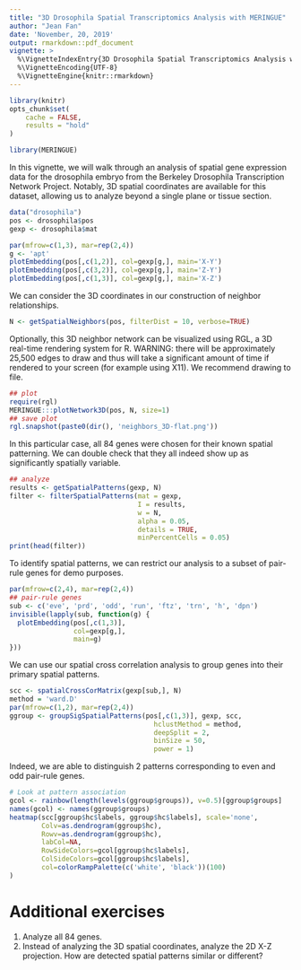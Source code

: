 ```yaml
---
title: "3D Drosophila Spatial Transcriptomics Analysis with MERINGUE"
author: "Jean Fan"
date: 'November, 20, 2019'
output: rmarkdown::pdf_document
vignette: >
  %\VignetteIndexEntry{3D Drosophila Spatial Transcriptomics Analysis with MERINGUE}
  %\VignetteEncoding{UTF-8}
  %\VignetteEngine{knitr::rmarkdown}
---
```


```r
library(knitr)
opts_chunk$set(
    cache = FALSE,
    results = "hold"
)
```

```r
library(MERINGUE)
```

In this vignette, we will walk through an analysis of spatial gene expression data for the drosophila embryo from the Berkeley Drosophila Transcription Network Project. Notably, 3D spatial coordinates are available for this dataset, allowing us to analyze beyond a single plane or tissue section. 

```r
data("drosophila")
pos <- drosophila$pos
gexp <- drosophila$mat

par(mfrow=c(1,3), mar=rep(2,4))
g <- 'apt'
plotEmbedding(pos[,c(1,2)], col=gexp[g,], main='X-Y')
plotEmbedding(pos[,c(3,2)], col=gexp[g,], main='Z-Y')
plotEmbedding(pos[,c(1,3)], col=gexp[g,], main='X-Z')
```

We can consider the 3D coordinates in our construction of neighbor relationships.

```r
N <- getSpatialNeighbors(pos, filterDist = 10, verbose=TRUE)
```

Optionally, this 3D neighbor network can be visualized using RGL, a 3D real-time rendering system for R. WARNING: there will be approximately 25,500 edges to draw and thus will take a significant amount of time if rendered to your screen (for example using X11). We recommend drawing to file.

```r
## plot
require(rgl)
MERINGUE:::plotNetwork3D(pos, N, size=1)
## save plot
rgl.snapshot(paste0(dir(), 'neighbors_3D-flat.png'))
```

In this particular case, all 84 genes were chosen for their known spatial patterning. We can double check that they all indeed show up as significantly spatially variable.

```r
## analyze
results <- getSpatialPatterns(gexp, N)
filter <- filterSpatialPatterns(mat = gexp, 
                                I = results, 
                                w = N,
                                alpha = 0.05,
                                details = TRUE, 
                                minPercentCells = 0.05)
print(head(filter))
```

To identify spatial patterns, we can restrict our analysis to a subset of pair-rule genes for demo purposes.

```r
par(mfrow=c(2,4), mar=rep(2,4))
## pair-rule genes
sub <- c('eve', 'prd', 'odd', 'run', 'ftz', 'trn', 'h', 'dpn')
invisible(lapply(sub, function(g) {
  plotEmbedding(pos[,c(1,3)], 
                col=gexp[g,], 
                main=g)
}))
```

We can use our spatial cross correlation analysis to group genes into their primary spatial patterns. 

```r
scc <- spatialCrossCorMatrix(gexp[sub,], N)
method = 'ward.D'
par(mfrow=c(1,2), mar=rep(2,4))
ggroup <- groupSigSpatialPatterns(pos[,c(1,3)], gexp, scc,
                                    hclustMethod = method,
                                    deepSplit = 2,
                                    binSize = 50,
                                    power = 1)
```

Indeed, we are able to distinguish 2 patterns corresponding to even and odd pair-rule genes.

```r
# Look at pattern association
gcol <- rainbow(length(levels(ggroup$groups)), v=0.5)[ggroup$groups]
names(gcol) <- names(ggroup$groups)
heatmap(scc[ggroup$hc$labels, ggroup$hc$labels], scale='none', 
        Colv=as.dendrogram(ggroup$hc), 
        Rowv=as.dendrogram(ggroup$hc), 
        labCol=NA,
        RowSideColors=gcol[ggroup$hc$labels],
        ColSideColors=gcol[ggroup$hc$labels],
        col=colorRampPalette(c('white', 'black'))(100)
)
```
# Additional exercises

1. Analyze all 84 genes.
2. Instead of analyzing the 3D spatial coordinates, analyze the 2D X-Z projection. How are detected spatial patterns similar or different?
